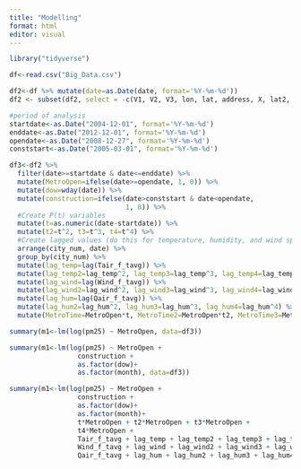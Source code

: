 ```yaml
---
title: "Modelling"
format: html
editor: visual
---
```


```r
library("tidyverse")
```

```r
df<-read.csv("Big_Data.csv")
```

```r
df2<-df %>% mutate(date=as.Date(date, format='%Y-%m-%d'))
df2 <- subset(df2, select = -c(V1, V2, V3, lon, lat, address, X, lat2, lon2, Station))
```

```r
#period of analysis
startdate<-as.Date("2004-12-01", format='%Y-%m-%d')
enddate<-as.Date("2012-12-01", format='%Y-%m-%d')
opendate<-as.Date("2008-12-27", format='%Y-%m-%d')
conststart<-as.Date("2005-03-01", format='%Y-%m-%d')
```

```r
df3<-df2 %>%
  filter(date>=startdate & date<=enddate) %>%
  mutate(MetroOpen=ifelse(date>=opendate, 1, 0)) %>%
  mutate(dow=wday(date)) %>%
  mutate(construction=ifelse(date>conststart & date<opendate, 
                             1, 0)) %>%
  #Create P(t) variables
  mutate(t=as.numeric(date-startdate)) %>%
  mutate(t2=t^2, t3=t^3, t4=t^4) %>%
  #Create lagged values (do this for temperature, humidity, and wind speed)
  arrange(city_num, date) %>%
  group_by(city_num) %>%
  mutate(lag_temp=lag(Tair_f_tavg)) %>%
  mutate(lag_temp2=lag_temp^2, lag_temp3=lag_temp^3, lag_temp4=lag_temp^4) %>%
  mutate(lag_wind=lag(Wind_f_tavg)) %>%
  mutate(lag_wind2=lag_wind^2, lag_wind3=lag_wind^3, lag_wind4=lag_wind^4) %>%
  mutate(lag_hum=lag(Qair_f_tavg)) %>%
  mutate(lag_hum2=lag_hum^2, lag_hum3=lag_hum^3, lag_hum4=lag_hum^4) %>%
  mutate(MetroTime=MetroOpen*t, MetroTime2=MetroOpen*t2, MetroTime3=MetroOpen*t3, MetroTime4=MetroOpen*t4)
```

```r
summary(m1<-lm(log(pm25) ~ MetroOpen, data=df3))

summary(m1<-lm(log(pm25) ~ MetroOpen + 
                 construction + 
                 as.factor(dow)+
                 as.factor(month), data=df3))

summary(m1<-lm(log(pm25) ~ MetroOpen + 
                 construction + 
                 as.factor(dow)+
                 as.factor(month)+ 
                 t*MetroOpen + t2*MetroOpen + t3*MetroOpen + 
                 t4*MetroOpen +
                 Tair_f_tavg + lag_temp + lag_temp2 + lag_temp3 + lag_temp4 +
                 Wind_f_tavg + lag_wind + lag_wind2 + lag_wind3 + lag_wind4 +
                 Qair_f_tavg + lag_hum + lag_hum2 + lag_hum3 + lag_hum4, data=df3))
```

```r

```
